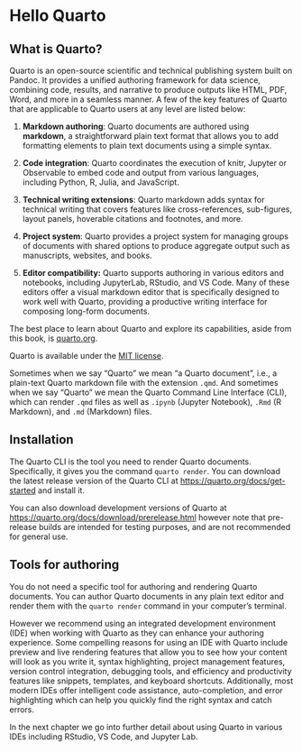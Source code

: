 # Hello Quarto {#sec-hello-quarto}

## What is Quarto?

Quarto is an open-source scientific and technical publishing system built on Pandoc.
It provides a unified authoring framework for data science, combining code, results, and narrative to produce outputs like HTML, PDF, Word, and more in a seamless manner.
A few of the key features of Quarto that are applicable to Quarto users at any level are listed below:

1.  **Markdown authoring**: Quarto documents are authored using **markdown**, a straightforward plain text format that allows you to add formatting elements to plain text documents using a simple syntax.

2.  **Code integration**: Quarto coordinates the execution of knitr, Jupyter or Observable to embed code and output from various languages, including Python, R, Julia, and JavaScript.

3.  **Technical writing extensions**: Quarto markdown adds syntax for technical writing that covers features like cross-references, sub-figures, layout panels, hoverable citations and footnotes, and more.

4.  **Project system**: Quarto provides a project system for managing groups of documents with shared options to produce aggregate output such as manuscripts, websites, and books.

5.  **Editor compatibility:** Quarto supports authoring in various editors and notebooks, including JupyterLab, RStudio, and VS Code.
    Many of these editors offer a visual markdown editor that is specifically designed to work well with Quarto, providing a productive writing interface for composing long-form documents.

The best place to learn about Quarto and explore its capabilities, aside from this book, is [quarto.org](https://quarto.org/).

Quarto is available under the [MIT license](https://quarto.org/license.html).

Sometimes when we say "Quarto" we mean "a Quarto document", i.e., a plain-text Quarto markdown file with the extension `.qmd`.
And sometimes when we say "Quarto" we mean the Quarto Command Line Interface (CLI), which can render `.qmd` files as well as `.ipynb` (Jupyter Notebook), `.Rmd` (R Markdown), and `.md` (Markdown) files.

## Installation

The Quarto CLI is the tool you need to render Quarto documents.
Specifically, it gives you the command `quarto render`.
You can download the latest release version of the Quarto CLI at [https://quarto.org/docs/get-started](https://quarto.org/docs/get-started/) and install it.

::: callout-note
You can also download development versions of Quarto at <https://quarto.org/docs/download/prerelease.html> however note that pre-release builds are intended for testing purposes, and are not recommended for general use.
:::

## Tools for authoring

You do not need a specific tool for authoring and rendering Quarto documents.
You can author Quarto documents in any plain text editor and render them with the `quarto render` command in your computer's terminal.

However we recommend using an integrated development environment (IDE) when working with Quarto as they can enhance your authoring experience.
Some compelling reasons for using an IDE with Quarto include preview and live rendering features that allow you to see how your content will look as you write it, syntax highlighting, project management features, version control integration, debugging tools, and efficiency and productivity features like snippets, templates, and keyboard shortcuts.
Additionally, most modern IDEs offer intelligent code assistance, auto-completion, and error highlighting which can help you quickly find the right syntax and catch errors.

In the next chapter we go into further detail about using Quarto in various IDEs including RStudio, VS Code, and Jupyter Lab.
